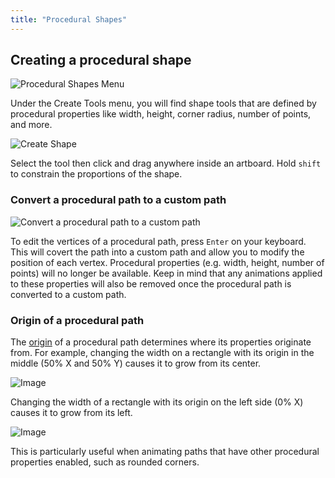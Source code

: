 ```yaml
---
title: "Procedural Shapes"
---
```



<YouTube id="vU5SrgymGD8" />

## Creating a procedural shape

![Procedural Shapes Menu](/images/editor/fundamentals/procedural-shapes-menu.png)

Under the Create Tools menu, you will find shape tools that are defined by procedural properties like width, height, corner radius, number of points, and more.

![Create Shape](/images/editor/fundamentals/procedural-shapes-create.gif)

Select the tool then click and drag anywhere inside an artboard. Hold `shift` to constrain the proportions of the shape.

### Convert a procedural path to a custom path

![Convert a procedural path to a custom path](/images/editor/fundamentals/procedural-shapes-convert.gif)

To edit the vertices of a procedural path, press `Enter` on your keyboard. This will covert the path into a custom path and allow you to modify the position of each vertex. Procedural properties (e.g. width, height, number of points) will no longer be available. Keep in mind that any animations applied to these properties will also be removed once the procedural path is converted to a custom path.

### Origin of a procedural path

The [origin](/editor/fundamentals/freeze-and-origin) of a procedural path determines where its properties originate from. For example, changing the width on a rectangle with its origin in the middle (50% X and 50% Y) causes it to grow from its center.

![Image](https://ucarecdn.com/9c813df9-375e-4138-b6fc-53cddddb046a/)

Changing the width of a rectangle with its origin on the left side (0% X) causes it to grow from its left.

![Image](https://ucarecdn.com/77c9e563-a40a-4852-8701-0298550c51a0/)

This is particularly useful when animating paths that have other procedural properties enabled, such as rounded corners.